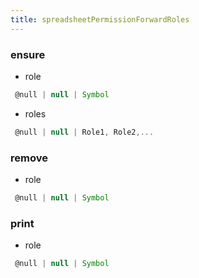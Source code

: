 ```yaml
---
title: spreadsheetPermissionForwardRoles
---
```


### ensure

- role
```js 
 @null | null | Symbol
```
- roles
```js 
 @null | null | Role1, Role2,...
```

### remove

- role
```js 
 @null | null | Symbol
```

### print

- role
```js 
 @null | null | Symbol
```

